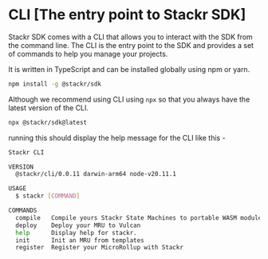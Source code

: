 # CLI [The entry point to Stackr SDK]

Stackr SDK comes with a CLI that allows you to interact with the SDK from the command line. The CLI is the entry point to the SDK and provides a set of commands to help you manage your projects.

It is written in TypeScript and can be installed globally using npm or yarn.

```bash
npm install -g @stackr/sdk
```

Although we recommend using CLI using `npx` so that you always have the latest version of the CLI.

```bash
npx @stackr/sdk@latest
```

running this should display the help message for the CLI like this -

```bash
Stackr CLI

VERSION
  @stackr/cli/0.0.11 darwin-arm64 node-v20.11.1

USAGE
  $ stackr [COMMAND]

COMMANDS
  compile   Compile yours Stackr State Machines to portable WASM modules.
  deploy    Deploy your MRU to Vulcan
  help      Display help for stackr.
  init      Init an MRU from templates
  register  Register your MicroRollup with Stackr
```
